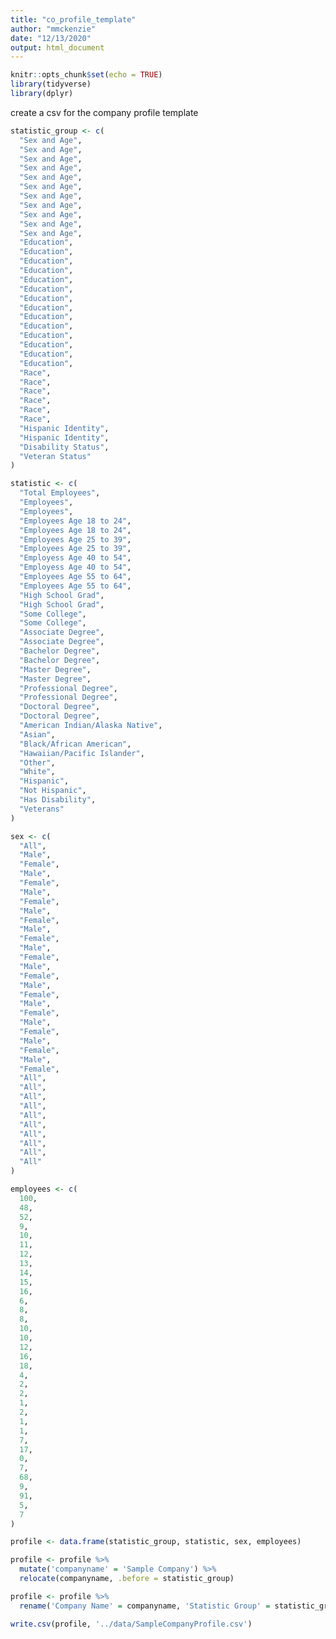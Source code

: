 ```yaml
---
title: "co_profile_template"
author: "mmckenzie"
date: "12/13/2020"
output: html_document
---
```


```r
knitr::opts_chunk$set(echo = TRUE)
library(tidyverse)
library(dplyr)
```

create a csv for the company profile template
```r

statistic_group <- c(
  "Sex and Age",
  "Sex and Age",
  "Sex and Age",
  "Sex and Age",
  "Sex and Age",
  "Sex and Age",
  "Sex and Age",
  "Sex and Age",
  "Sex and Age",
  "Sex and Age",
  "Sex and Age",
  "Education",
  "Education",
  "Education",
  "Education",
  "Education",
  "Education",
  "Education",
  "Education",
  "Education",
  "Education",
  "Education",
  "Education",
  "Education",
  "Education",
  "Race",
  "Race",
  "Race",
  "Race",
  "Race",
  "Race",
  "Hispanic Identity",
  "Hispanic Identity",
  "Disability Status",
  "Veteran Status"
)

statistic <- c(
  "Total Employees",
  "Employees",
  "Employees",
  "Employees Age 18 to 24",
  "Employees Age 18 to 24",
  "Employees Age 25 to 39",
  "Employees Age 25 to 39",
  "Employess Age 40 to 54",
  "Employess Age 40 to 54",
  "Employees Age 55 to 64",
  "Employees Age 55 to 64",
  "High School Grad",
  "High School Grad",
  "Some College",
  "Some College",
  "Associate Degree",
  "Associate Degree",
  "Bachelor Degree",
  "Bachelor Degree",
  "Master Degree",
  "Master Degree",
  "Professional Degree",
  "Professional Degree",
  "Doctoral Degree",
  "Doctoral Degree",
  "American Indian/Alaska Native",
  "Asian",
  "Black/African American",
  "Hawaiian/Pacific Islander",
  "Other",
  "White",
  "Hispanic",
  "Not Hispanic",
  "Has Disability",
  "Veterans"
)

sex <- c(
  "All",
  "Male",
  "Female",
  "Male",
  "Female",
  "Male",
  "Female",
  "Male",
  "Female",
  "Male",
  "Female",
  "Male",
  "Female",
  "Male",
  "Female",
  "Male",
  "Female",
  "Male",
  "Female",
  "Male",
  "Female",
  "Male",
  "Female",
  "Male",
  "Female",
  "All",
  "All",
  "All",
  "All",
  "All",
  "All",
  "All",
  "All",
  "All",
  "All"
)

employees <- c(
  100,
  48,
  52,
  9,
  10,
  11,
  12,
  13,
  14,
  15,
  16,
  6,
  8,
  8,
  10,
  10,
  12,
  16,
  18,
  4,
  2,
  2,
  1,
  2,
  1,
  1,
  7,
  17,
  0,
  7,
  68,
  9,
  91,
  5,
  7
)

profile <- data.frame(statistic_group, statistic, sex, employees)

profile <- profile %>% 
  mutate('companyname' = 'Sample Company') %>% 
  relocate(companyname, .before = statistic_group)

profile <- profile %>% 
  rename('Company Name' = companyname, 'Statistic Group' = statistic_group, 'Statistic' = statistic, 'Sex' = sex, 'Nbr Employees' = employees)

write.csv(profile, '../data/SampleCompanyProfile.csv')
```

